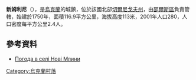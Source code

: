 {{coord|51|45|53|N|31|49|33|E|scale:100000|display=title}}

'''新姆利尼'''（{{lang-uk|Нові Млини}}），是[[烏克蘭|烏克蘭]]的城鎮，位於該國北部[[切爾尼戈夫州|切爾尼戈夫州]]，由[[邵爾斯區|邵爾斯區]]負責管轄，始建於1750年，面積116.9平方公里，海拔高度113米，2001年人口280，人口密度每平方公里2.4人。

==參考資料==
* [http://weather.in.ua/ua/chernigovskaja/17359 Погода в селі Нові Млини] {{Wayback|url=http://weather.in.ua/ua/chernigovskaja/17359 |date=20160305084053 }}

{{Ukraine-geo-stub}}
[[Category:烏克蘭村落|Category:烏克蘭村落]]